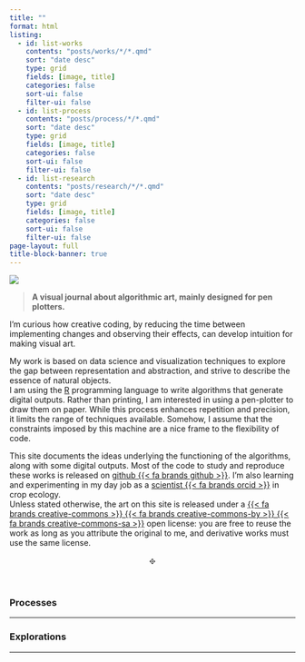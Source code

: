 ```yaml
---
title: ""
format: html 
listing:
  - id: list-works
    contents: "posts/works/*/*.qmd"
    sort: "date desc"
    type: grid
    fields: [image, title]
    categories: false
    sort-ui: false
    filter-ui: false
  - id: list-process
    contents: "posts/process/*/*.qmd"
    sort: "date desc"
    type: grid
    fields: [image, title]
    categories: false
    sort-ui: false
    filter-ui: false
  - id: list-research
    contents: "posts/research/*/*.qmd"
    sort: "date desc"
    type: grid
    fields: [image, title]
    categories: false
    sort-ui: false
    filter-ui: false
page-layout: full
title-block-banner: true
---
```


:::{.column-body-outset style="font-size: 100%; margin-bottom: 2cm;"}


::: {.grid}

::: {.g-col-6 .center-container-v}

![](img/profile.svg)
:::

::: {.g-col-6 .center-container-v}

> **A visual journal about algorithmic art, mainly designed for pen plotters.**

:::

:::

I'm curious how creative coding, by reducing the time between implementing changes and observing their effects, can develop intuition for making visual art.

My work is based on data science and visualization techniques to explore the gap between representation and abstraction, and strive to describe the essence of natural objects.  
I am using the [R](https://www.r-project.org/) programming language to write algorithms that generate digital outputs. Rather than printing, I am interested in using a pen-plotter to draw them on paper. While this process enhances repetition and precision, it limits the range of techniques available. Somehow, I assume that the constraints imposed by this machine are a nice frame to the flexibility of code.

This site documents the ideas underlying the functioning of the algorithms, along with some digital outputs. Most of the code to study and reproduce these works is released on [github {{< fa brands github >}}](https://github.com/picasa/generative_examples). I'm also learning and experimenting in my day job as a [scientist {{< fa brands orcid >}}](https://orcid.org/0000-0001-7225-936X) in crop ecology.  
Unless stated otherwise, the art on this site is released under a [{{< fa brands creative-commons >}} {{< fa brands creative-commons-by >}} {{< fa brands creative-commons-sa >}}](https://creativecommons.org/licenses/by-sa/4.0/) open license: you are free to reuse the work as long as you attribute the original to me, and derivative works must use the same license.  


<p style="text-align: center;">𐫱</p>

::: {#list-works}
:::

<br> 

### Processes

---

::: {#list-process}
:::

### Explorations

---

::: {#list-research}
:::

:::




